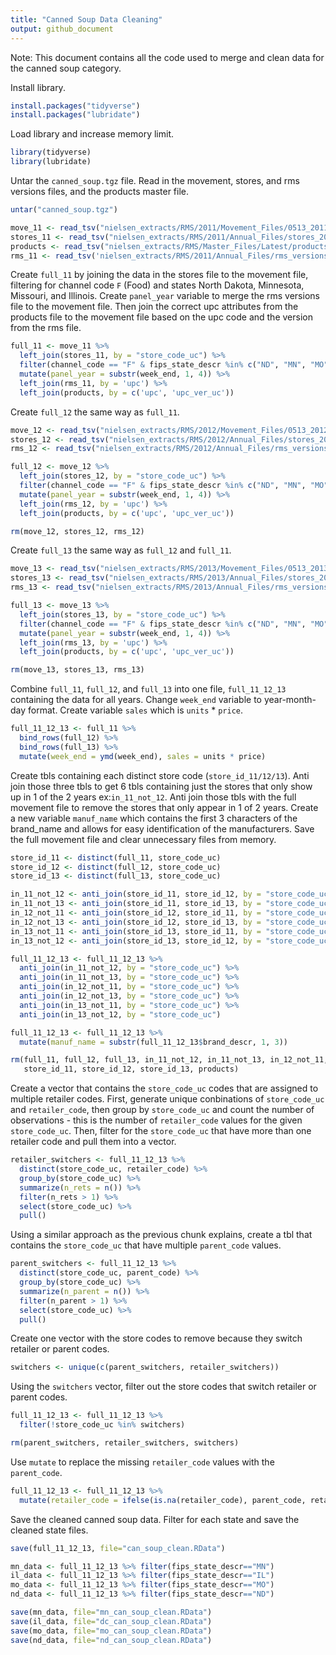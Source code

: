```yaml
---
title: "Canned Soup Data Cleaning"
output: github_document
---
```


Note: This document contains all the code used to merge and clean data for the canned soup category. 

Install library.
```r
install.packages("tidyverse")
install.packages("lubridate")
```

Load library and increase memory limit.
```r
library(tidyverse)
library(lubridate)
```

Untar the `canned_soup.tgz` file. Read in the movement, stores, and rms versions files, and the products master file.
```r
untar("canned_soup.tgz")

move_11 <- read_tsv("nielsen_extracts/RMS/2011/Movement_Files/0513_2011/1290_2011.tsv")
stores_11 <- read_tsv("nielsen_extracts/RMS/2011/Annual_Files/stores_2011.tsv")
products <- read_tsv("nielsen_extracts/RMS/Master_Files/Latest/products.tsv" , quote="")
rms_11 <- read_tsv('nielsen_extracts/RMS/2011/Annual_Files/rms_versions_2011.tsv')
```

Create `full_11` by joining the data in the stores file to the movement file, filtering for channel code `F` (Food)
and states North Dakota, Minnesota, Missouri, and Illinois. Create `panel_year` variable to merge the rms versions
file to the movement file. Then join the correct upc attributes from the products file to the movement file based on
the upc code and the version from the rms file.
```r
full_11 <- move_11 %>%
  left_join(stores_11, by = "store_code_uc") %>% 
  filter(channel_code == "F" & fips_state_descr %in% c("ND", "MN", "MO" ,"IL")) %>%
  mutate(panel_year = substr(week_end, 1, 4)) %>%
  left_join(rms_11, by = 'upc') %>%
  left_join(products, by = c('upc', 'upc_ver_uc'))
```

Create `full_12` the same way as `full_11`.
```r
move_12 <- read_tsv("nielsen_extracts/RMS/2012/Movement_Files/0513_2012/1290_2012.tsv" )
stores_12 <- read_tsv("nielsen_extracts/RMS/2012/Annual_Files/stores_2012.tsv")
rms_12 <- read_tsv("nielsen_extracts/RMS/2012/Annual_Files/rms_versions_2012.tsv")

full_12 <- move_12 %>%
  left_join(stores_12, by = "store_code_uc") %>% 
  filter(channel_code == "F" & fips_state_descr %in% c("ND", "MN", "MO" ,"IL")) %>%
  mutate(panel_year = substr(week_end, 1, 4)) %>%
  left_join(rms_12, by = 'upc') %>%
  left_join(products, by = c('upc', 'upc_ver_uc'))

rm(move_12, stores_12, rms_12)
```

Create `full_13` the same way as `full_12` and `full_11`.
```r
move_13 <- read_tsv("nielsen_extracts/RMS/2013/Movement_Files/0513_2013/1290_2013.tsv" )
stores_13 <- read_tsv("nielsen_extracts/RMS/2013/Annual_Files/stores_2013.tsv", guess_max = 20000)
rms_13 <- read_tsv("nielsen_extracts/RMS/2013/Annual_Files/rms_versions_2013.tsv")

full_13 <- move_13 %>%
  left_join(stores_13, by = "store_code_uc") %>% 
  filter(channel_code == "F" & fips_state_descr %in% c("ND", "MN", "MO" ,"IL")) %>%
  mutate(panel_year = substr(week_end, 1, 4)) %>%
  left_join(rms_13, by = 'upc') %>%
  left_join(products, by = c('upc', 'upc_ver_uc'))

rm(move_13, stores_13, rms_13)
```

Combine `full_11`, `full_12`, and `full_13` into one file, `full_11_12_13` containing the data for all years.
Change `week_end` variable to year-month-day format. Create variable `sales` which is `units` * `price`.
```r
full_11_12_13 <- full_11 %>%
  bind_rows(full_12) %>%
  bind_rows(full_13) %>%
  mutate(week_end = ymd(week_end), sales = units * price)
```

Create tbls containing each distinct store code (`store_id_11/12/13`). Anti join those three tbls to get 6 tbls containing just the stores that only show up in 1 of the 2 years ex:`in_11_not_12`. Anti join those  tbls with the full movement file to remove the stores that only appear in 1 of 2 years. Create a new variable `manuf_name` which contains the first 3 characters of the brand_name and allows for easy identification of the manufacturers. Save the full movement file and clear unnecessary files from memory.
```r
store_id_11 <- distinct(full_11, store_code_uc)
store_id_12 <- distinct(full_12, store_code_uc)
store_id_13 <- distinct(full_13, store_code_uc)

in_11_not_12 <- anti_join(store_id_11, store_id_12, by = "store_code_uc")
in_11_not_13 <- anti_join(store_id_11, store_id_13, by = "store_code_uc")
in_12_not_11 <- anti_join(store_id_12, store_id_11, by = "store_code_uc")
in_12_not_13 <- anti_join(store_id_12, store_id_13, by = "store_code_uc")
in_13_not_11 <- anti_join(store_id_13, store_id_11, by = "store_code_uc")
in_13_not_12 <- anti_join(store_id_13, store_id_12, by = "store_code_uc")

full_11_12_13 <- full_11_12_13 %>%
  anti_join(in_11_not_12, by = "store_code_uc") %>%
  anti_join(in_11_not_13, by = "store_code_uc") %>%
  anti_join(in_12_not_11, by = "store_code_uc") %>%
  anti_join(in_12_not_13, by = "store_code_uc") %>%
  anti_join(in_13_not_11, by = "store_code_uc") %>%
  anti_join(in_13_not_12, by = "store_code_uc")

full_11_12_13 <- full_11_12_13 %>%
  mutate(manuf_name = substr(full_11_12_13$brand_descr, 1, 3))

rm(full_11, full_12, full_13, in_11_not_12, in_11_not_13, in_12_not_11, in_12_not_13, in_13_not_11, in_13_not_12,
   store_id_11, store_id_12, store_id_13, products)
```

Create a vector that contains the `store_code_uc` codes that are assigned to multiple retailer codes. First, generate
unique conbinations of `store_code_uc` and `retailer_code`, then group by `store_code_uc` and count the number of
observations - this is the number of `retailer_code` values for the given `store_code_uc`. Then, filter for the 
`store_code_uc` that have more than one retailer code and pull them into a vector.
```r
retailer_switchers <- full_11_12_13 %>%
  distinct(store_code_uc, retailer_code) %>%
  group_by(store_code_uc) %>%
  summarize(n_rets = n()) %>%
  filter(n_rets > 1) %>%
  select(store_code_uc) %>%
  pull()
```

Using a similar approach as the previous chunk explains, create a tbl that contains the `store_code_uc` that have
multiple `parent_code` values.
```r
parent_switchers <- full_11_12_13 %>%
  distinct(store_code_uc, parent_code) %>%
  group_by(store_code_uc) %>%
  summarize(n_parent = n()) %>%
  filter(n_parent > 1) %>%
  select(store_code_uc) %>%
  pull()
```

Create one vector with the store codes to remove because they switch retailer or parent codes.
```r
switchers <- unique(c(parent_switchers, retailer_switchers))
```

Using the `switchers` vector, filter out the store codes that switch retailer or parent codes.
```r
full_11_12_13 <- full_11_12_13 %>%
  filter(!store_code_uc %in% switchers)

rm(parent_switchers, retailer_switchers, switchers)
```

Use `mutate` to replace the missing `retailer_code` values with the `parent_code`.
```r
full_11_12_13 <- full_11_12_13 %>%
  mutate(retailer_code = ifelse(is.na(retailer_code), parent_code, retailer_code))
```

Save the cleaned canned soup data. Filter for each state and save the cleaned state files. 
```r
save(full_11_12_13, file="can_soup_clean.RData")

mn_data <- full_11_12_13 %>% filter(fips_state_descr=="MN")
il_data <- full_11_12_13 %>% filter(fips_state_descr=="IL")
mo_data <- full_11_12_13 %>% filter(fips_state_descr=="MO")
nd_data <- full_11_12_13 %>% filter(fips_state_descr=="ND")

save(mn_data, file="mn_can_soup_clean.RData")
save(il_data, file="dc_can_soup_clean.RData")
save(mo_data, file="mo_can_soup_clean.RData")
save(nd_data, file="nd_can_soup_clean.RData")
```

